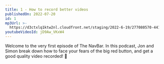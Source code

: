 ```yaml
---
title: 1 - How to record better videos
publishedOn: 2022-07-20
id: 1
mp3Url: >-
  https://d3ctxlq1ktw2nl.cloudfront.net/staging/2022-6-19/277080570-44100-2-c7d483bc997eb.m4a
youtubeVideoId: jD9Aw_VKxW4
---
```

Welcome to the very first episode of The NavBar. In this podcast, Jon and Simon break down how to face your fears of the big red button, and get a good quality video recorded! 🎥
